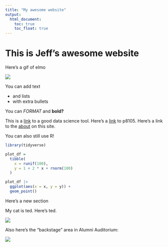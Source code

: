 ```yaml
---
title: "My awesome website"
output: 
  html_document:
    toc: true
    toc_float: true
---
```


# This is Jeff's awesome website

Here's a gif of elmo

![](https://media.giphy.com/media/drXGoW1iudhKw/giphy.gif)

You can add text

* and lists
* with extra bullets

You can *FORMAT* and **bold?**


This is a [link](https://www.google.com/) to a good data science tool. Here's a [link](https://p8105.com/index.html) to p8105. Here's a link to the [about](about.html) on this site.

You can also still use R!

```r
library(tidyverse)

plot_df = 
  tibble(
    x = runif(100),
    y = 1 + 2 * x + rnorm(100)
  )

plot_df |> 
  ggplot(aes(x = x, y = y)) +
  geom_point()
```

Here's a new section

My cat is ted. Here's ted.

![](images/ted.jpg)

Also here's the "backstage" area in Alumni Auditorium:

![](images/backstage.jpg) 
